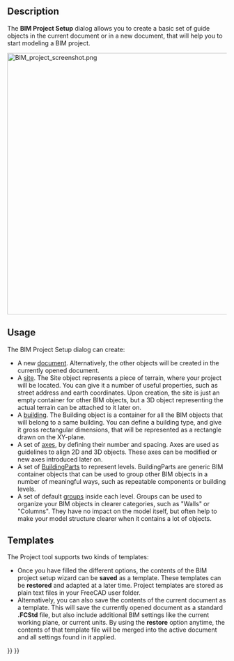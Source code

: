 <languages/>
<translate>

<!--T:10-->
{{Docnav
|[[BIM_Views|Views]]
|[[BIM_Windows|Windows]]
|[[BIM_Workbench|BIM]]
|IconL=BIM_Views.svg
|IconR=BIM_Windows.svg
|IconC=Workbench_BIM.svg
}}

<!--T:11-->
{{GuiCommand
|Name=BIM ProjectManager
|MenuLocation=Manage → Setup Project
|Workbenches=[[BIM_Workbench|BIM]]
}}

==Description== <!--T:2-->

<!--T:4-->
The '''BIM Project Setup''' dialog allows you to create a basic set of guide objects in the current document or in a new document, that will help you to start modeling a BIM project.

</translate>
[[Image:BIM_project_screenshot.png|600px]]
<translate>
<!--T:13-->
{{Caption|BIM Project Setup}}

==Usage== <!--T:14-->

<!--T:5-->
The BIM Project Setup dialog can create:

<!--T:6-->
* A new [[Document_structure|document]]. Alternatively, the other objects will be created in the currently opened document.
* A [[Arch_Site|site]]. The Site object represents a piece of terrain, where your project will be located. You can give it a number of useful properties, such as street address and earth coordinates. Upon creation, the site is just an empty container for other BIM objects, but a 3D object representing the actual terrain can be attached to it later on.
* A [[Arch_Building|building]]. The Building object is a container for all the BIM objects that will belong to a same building. You can define a building type, and give it gross rectangular dimensions, that will be represented as a rectangle drawn on the XY-plane.
* A set of [[Arch_Axis|axes]], by defining their number and spacing. Axes are used as guidelines to align 2D and 3D objects. These axes can be modified or new axes introduced later on.
* A set of [[Arch_BuildingPart|BuildingParts]] to represent levels. BuildingParts are generic BIM container objects that can be used to group other BIM objects in a number of meaningful ways, such as repeatable components or building levels.
* A set of default [[Std_Group|groups]] inside each level. Groups can be used to organize your BIM objects in clearer categories, such as "Walls" or "Columns". They have no impact on the model itself, but often help to make your model structure clearer when it contains a lot of objects.

==Templates== <!--T:8-->

<!--T:7-->
The Project tool supports two kinds of templates:
* Once you have filled the different options, the contents of the BIM project setup wizard can be '''saved''' as a template. These templates can be '''restored''' and adapted at a later time. Project templates are stored as plain text files in your FreeCAD user folder.
* Alternatively, you can also save the contents of the current document as a template. This will save the currently opened document as a standard '''.FCStd''' file, but also include additional BIM settings like the current working plane, or current units. By using the '''restore''' option anytime, the contents of that template file will be merged into the active document and all settings found in it applied.


<!--T:12-->
{{Docnav
|[[BIM_Views|Views]]
|[[BIM_Windows|Windows]]
|[[BIM_Workbench|BIM]]
|IconL=BIM_Views.svg
|IconR=BIM_Windows.svg
|IconC=Workbench_BIM.svg
}}

</translate>
{{BIM_Tools_navi{{#translation:}}}}
{{Userdocnavi{{#translation:}}}}